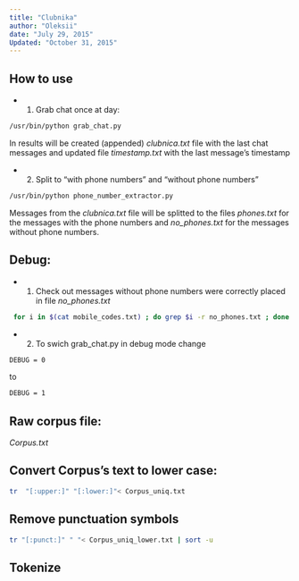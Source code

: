 ```yaml
---
title: "Clubnika"
author: "Oleksii"
date: "July 29, 2015"
Updated: "October 31, 2015"
---
```

## How to use
* 1. Grab chat once at day:
```sh
/usr/bin/python grab_chat.py
```
In results will be created (appended) *clubnica.txt* file with the last chat messages and updated file *timestamp.txt* with the last message's timestamp

* 2. Split to "with phone numbers" and "without phone numbers"
```sh
/usr/bin/python phone_number_extractor.py
```
Messages from the *clubnica.txt* file will be splitted to the files *phones.txt* for the messages with the phone numbers and *no_phones.txt* for the messages without phone numbers. 

## Debug: 
* 1. Check out messages without phone numbers were correctly placed in file *no_phones.txt*
```sh
 for i in $(cat mobile_codes.txt) ; do grep $i -r no_phones.txt ; done > del.txt
```
* 2. To swich grab_chat.py in debug mode change 
```sh
DEBUG = 0
```
to 
```sh
DEBUG = 1
```
## Raw corpus file:  
*Corpus.txt*

## Convert Corpus's text to lower case:
```sh
tr  "[:upper:]" "[:lower:]"< Corpus_uniq.txt
```

## Remove punctuation symbols
```sh
tr "[:punct:]" " "< Corpus_uniq_lower.txt | sort -u
```

## Tokenize
```sh

```

